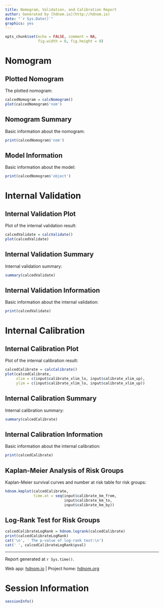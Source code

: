 ```yaml
---
title: Nomogram, Validation, and Calibration Report
author: Generated by [hdnom.io](http://hdnom.io)
date: "`r Sys.Date()`"
graphics: yes
---
```


```r
opts_chunk$set(echo = FALSE, comment = NA, 
               fig.width = 8, fig.height = 8)
```

# Nomogram

## Plotted Nomogram

The plotted nomogram:

```r
calcedNomogram = calcNomogram()
plot(calcedNomogram$'nom')
```

## Nomogram Summary

Basic information about the nomogram:

```r
print(calcedNomogram$'nom')
```

## Model Information

Basic information about the model:

```r
print(calcedNomogram$'object')
```

# Internal Validation

## Internal Validation Plot

Plot of the internal validation result:

```r
calcedValidate = calcValidate()
plot(calcedValidate)
```

## Internal Validation Summary

Internal validation summary:

```r
summary(calcedValidate)
```

## Internal Validation Information

Basic information about the internal validation:

```r
print(calcedValidate)
```

# Internal Calibration

## Internal Calibration Plot

Plot of the internal calibration result:

```r
calcedCalibrate = calcCalibrate()
plot(calcedCalibrate,
     xlim = c(input$calibrate_xlim_lo, input$calibrate_xlim_up),
     ylim = c(input$calibrate_xlim_lo, input$calibrate_xlim_up))
```

## Internal Calibration Summary

Internal calibration summary:

```r
summary(calcedCalibrate)
```

## Internal Calibration Information

Basic information about the internal calibration:

```r
print(calcedCalibrate)
```

## Kaplan-Meier Analysis of Risk Groups

Kaplan-Meier survival curves and number at risk table for risk groups:

```r
hdnom.kmplot(calcedCalibrate,
             time.at = seq(input$calibrate_km_from,
                           input$calibrate_km_to,
                           input$calibrate_km_by))
```

## Log-Rank Test for Risk Groups

```r
calcedCalibrateLogRank = hdnom.logrank(calcedCalibrate)
print(calcedCalibrateLogRank)
cat('\n', ' The p-value of log-rank test:\n')
cat(' ', calcedCalibrateLogRank$pval)
```

<hr>

Report generated at `r Sys.time()`.

Web app: [hdnom.io](http://hdnom.io) | Project home: [hdnom.org](http://hdnom.org)

# Session Information

```r
sessionInfo()
```
